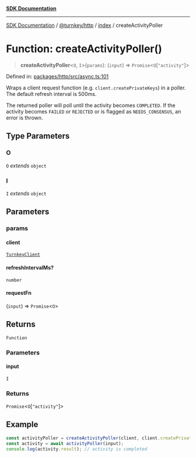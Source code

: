 [**SDK Documentation**](../../../../README.mdx)

***

[SDK Documentation](../../../../packages.mdx) / [@turnkey/http](../../README.mdx) / [index](../README.mdx) / createActivityPoller

# Function: createActivityPoller()

> **createActivityPoller**\<`O`, `I`\>(`params`): (`input`) => `Promise`\<`O`\[`"activity"`\]\>

Defined in: [packages/http/src/async.ts:101](https://github.com/tkhq/sdk/blob/078f5423e923fbd1d7fd39440402d7f01d09c3d0/packages/http/src/async.ts#L101)

Wraps a client request function (e.g. `client.createPrivateKeys`) in a poller.
The default refresh interval is 500ms.

The returned poller will poll until the activity becomes `COMPLETED`.
If the activity becomes `FAILED` or `REJECTED` or is flagged as `NEEDS_CONSENSUS`, an error is thrown.

## Type Parameters

### O

`O` *extends* `object`

### I

`I` *extends* `object`

## Parameters

### params

#### client

[`TurnkeyClient`](../classes/TurnkeyClient.mdx)

#### refreshIntervalMs?

`number`

#### requestFn

(`input`) => `Promise`\<`O`\>

## Returns

`Function`

### Parameters

#### input

`I`

### Returns

`Promise`\<`O`\[`"activity"`\]\>

## Example

```ts
const activityPoller = createActivityPoller(client, client.createPrivateKeys);
const activity = await activityPoller(input);
console.log(activity.result); // activity is completed
```
